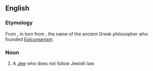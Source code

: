 ==English==
{{rfv}}

===Etymology===
From {{He.}} {{term|אפיקורס|אֶפִּיקוֹרוֹס|heretic|tr='eppiq&oacute;ros|sc=Hebr}}, in turn from {{AGr.}} {{term|᾽Επίκουρος||[[Epicurus]]|tr=Epíkouros|sc=polytonic}}, the name of the ancient Greek philosopher who founded [[Epicureanism]].

===Noun===
{{en-noun|pl=apikorsim}}

# A [[Jew]] who does not follow Jewish law.